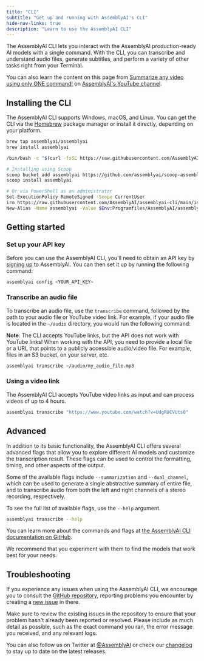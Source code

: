 ```yaml
---
title: "CLI"
subtitle: "Get up and running with AssemblyAI's CLI"
hide-nav-links: true
description: "Learn to use the AssemblyAI CLI"
---
```


The AssemblyAI CLI lets you interact with the AssemblyAI production-ready AI models with a single command. With the CLI, you can transcribe and understand audio files, generate subtitles, and perform a variety of other tasks right from your Terminal.

You can also learn the content on this page from [Summarize any video using only ONE command!](https://www.youtube.com/watch?v=4K9jCFhRwlc) on [AssemblyAI's YouTube channel](https://www.youtube.com/@AssemblyAI).

## Installing the CLI

The AssemblyAI CLI supports Windows, macOS, and Linux. You can get the CLI via the [Homebrew](https://brew.sh/) package manager or install it directly, depending on your platform.

  <Tabs groupId="language">
  <Tab title="macOS">

```bash
brew tap assemblyai/assemblyai
brew install assemblyai
```

  </Tab>
  <Tab title="macOS or Linux">

```bash
/bin/bash -c "$(curl -fsSL https://raw.githubusercontent.com/AssemblyAI/assemblyai-cli/main/install.sh)"
```

  </Tab>
  <Tab title="Windows">

```bash
# Installing using Scoop
scoop bucket add assemblyai https://github.com/assemblyai/scoop-assemblyai.git
scoop install assemblyai

# Or via PowerShell as an administrator
Set-ExecutionPolicy RemoteSigned -Scope CurrentUser
irm https://raw.githubusercontent.com/AssemblyAI/assemblyai-cli/main/install.ps1 | iex
New-Alias -Name assemblyai -Value $Env:Programfiles/AssemblyAI/assemblyai.exe
```

  </Tab>
  </Tabs>

## Getting started

### Set up your API key

Before you can use the AssemblyAI CLI, you'll need to obtain an API key by <a href="https://www.assemblyai.com/dashboard/signup" target="_blank">signing up</a> to AssemblyAI. You can then set it up by running the following command:

```bash
assemblyai config <YOUR_API_KEY>
```

### Transcribe an audio file

To transcribe an audio file, use the `transcribe` command, followed by the path to your audio file or YouTube video link. For example, if your audio file is located in the `~/audio` directory, you would run the following command:

**Note**: The CLI accepts YouTube links, but the API does not work with YouTube links! When working with the API, you need to provide a local file or a URL that points to a publicly accessible audio/video file. For example, files in an S3 bucket, on your server, etc.

```bash
assemblyai transcribe ~/audio/my_audio_file.mp3
```

### Using a video link

The AssemblyAI CLI accepts YouTube video links as input and can process videos of up to 4 hours.

```bash
assemblyai transcribe "https://www.youtube.com/watch?v=UdgRUCVUts0"
```

## Advanced

In addition to its basic functionality, the AssemblyAI CLI offers several advanced flags that allow you to explore different AI models and customize the transcription result. These flags can be used to control the formatting, timing, and other aspects of the output.

Some of the available flags include `--summarization` and `--dual_channel`, which can be used to generate a single abstractive summary of entire file, and to transcribe audio from both the left and right channels of a stereo recording, respectively.

To see the full list of available flags, use the `--help` argument.

```bash
assemblyai transcribe --help
```

You can learn more about the commands and flags at [the AssemblyAI CLI documentation on GitHub](https://github.com/assemblyai/assemblyai-cli).

We recommend that you experiment with them to find the models that work best for your needs.

## Troubleshooting

If you experience any issues when using the AssemblyAI CLI, we encourage you to consult the [GitHub repository](https://github.com/assemblyai/assemblyai-cli), reporting problems you encounter by creating a [new issue](https://github.com/AssemblyAI/assemblyai-cli/issues/new/choose) in there.

Make sure to review the existing issues in the repository to ensure that your problem hasn't already been reported or resolved. Please include as much detail as possible, such as the exact command you ran, the error message you received, and any relevant logs.

You can also follow us on Twitter at [@AssemblyAI](https://twitter.com/assemblyai) or check our [changelog](https://www.assemblyai.com/changelog) to stay up to date on the latest releases.
